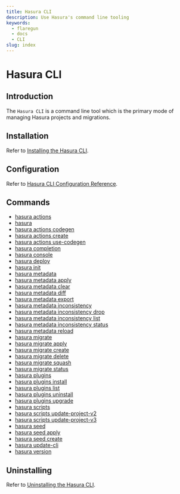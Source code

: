 ```yaml
---
title: Hasura CLI
description: Use Hasura's command line tooling
keywords:
  - flaregun
  - docs
  - CLI
slug: index
---
```


# Hasura CLI

## Introduction

The `Hasura CLI` is a command line tool which is the primary mode of
managing Hasura projects and migrations.

## Installation

Refer to [Installing the Hasura CLI](/graphql/core/hasura-cli/install-hasura-cli.mdx).

## Configuration

Refer to [Hasura CLI Configuration Reference](/graphql/core/hasura-cli/config-reference.mdx).

## Commands

- [hasura actions](/graphql/core/hasura-cli/hasura_actions.mdx)
- [hasura](/graphql/core/hasura-cli/hasura.mdx)
- [hasura actions codegen](/graphql/core/hasura-cli/hasura_actions_codegen.mdx)
- [hasura actions create](/graphql/core/hasura-cli/hasura_actions_create.mdx)
- [hasura actions use-codegen](/graphql/core/hasura-cli/hasura_actions_use-codegen.mdx)
- [hasura completion](/graphql/core/hasura-cli/hasura_completion.mdx)
- [hasura console](/graphql/core/hasura-cli/hasura_console.mdx)
- [hasura deploy](/graphql/core/hasura-cli/hasura_deploy.mdx)
- [hasura init](/graphql/core/hasura-cli/hasura_init.mdx)
- [hasura metadata](/graphql/core/hasura-cli/hasura_metadata.mdx)
- [hasura metadata apply](/graphql/core/hasura-cli/hasura_metadata_apply.mdx)
- [hasura metadata clear](/graphql/core/hasura-cli/hasura_metadata_clear.mdx)
- [hasura metadata diff](/graphql/core/hasura-cli/hasura_metadata_diff.mdx)
- [hasura metadata export](/graphql/core/hasura-cli/hasura_metadata_export.mdx)
- [hasura metadata inconsistency](/graphql/core/hasura-cli/hasura_metadata_inconsistency.mdx)
- [hasura metadata inconsistency drop](/graphql/core/hasura-cli/hasura_metadata_inconsistency_drop.mdx)
- [hasura metadata inconsistency list](/graphql/core/hasura-cli/hasura_metadata_inconsistency_list.mdx)
- [hasura metadata inconsistency status](/graphql/core/hasura-cli/hasura_metadata_inconsistency_status.mdx)
- [hasura metadata reload](/graphql/core/hasura-cli/hasura_metadata_reload.mdx)
- [hasura migrate](/graphql/core/hasura-cli/hasura_migrate.mdx)
- [hasura migrate apply](/graphql/core/hasura-cli/hasura_migrate_apply.mdx)
- [hasura migrate create](/graphql/core/hasura-cli/hasura_migrate_create.mdx)
- [hasura migrate delete](/graphql/core/hasura-cli/hasura_migrate_delete.mdx)
- [hasura migrate squash](/graphql/core/hasura-cli/hasura_migrate_squash.mdx)
- [hasura migrate status](/graphql/core/hasura-cli/hasura_migrate_status.mdx)
- [hasura plugins](/graphql/core/hasura-cli/hasura_plugins.mdx)
- [hasura plugins install](/graphql/core/hasura-cli/hasura_plugins_install.mdx)
- [hasura plugins list](/graphql/core/hasura-cli/hasura_plugins_list.mdx)
- [hasura plugins uninstall](/graphql/core/hasura-cli/hasura_plugins_uninstall.mdx)
- [hasura plugins upgrade](/graphql/core/hasura-cli/hasura_plugins_upgrade.mdx)
- [hasura scripts](/graphql/core/hasura-cli/hasura_scripts.mdx)
- [hasura scripts update-project-v2](/graphql/core/hasura-cli/hasura_scripts_update-project-v2.mdx)
- [hasura scripts update-project-v3](/graphql/core/hasura-cli/hasura_scripts_update-project-v3.mdx)
- [hasura seed](/graphql/core/hasura-cli/hasura_seed.mdx)
- [hasura seed apply](/graphql/core/hasura-cli/hasura_seed_apply.mdx)
- [hasura seed create](/graphql/core/hasura-cli/hasura_seed_create.mdx)
- [hasura update-cli](/graphql/core/hasura-cli/hasura_update-cli.mdx)
- [hasura version](/graphql/core/hasura-cli/hasura_version.mdx)

## Uninstalling

Refer to [Uninstalling the Hasura CLI](/graphql/core/hasura-cli/uninstall-hasura-cli.mdx).
